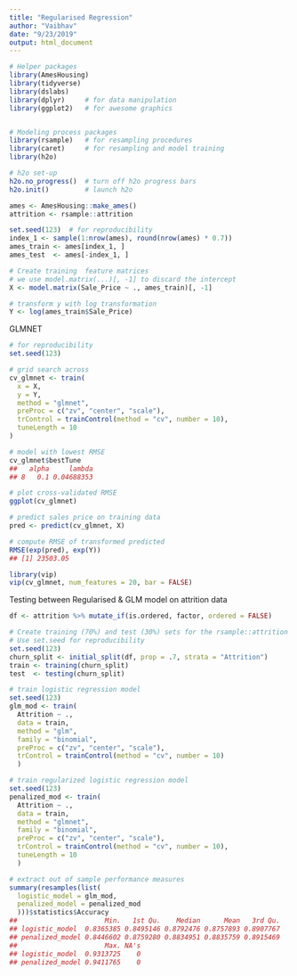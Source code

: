 ---
title: "Regularised Regression"
author: "Vaibhav"
date: "9/23/2019"
output: html_document
---

```{r }

# Helper packages
library(AmesHousing)
library(tidyverse)
library(dslabs)
library(dplyr)     # for data manipulation
library(ggplot2)   # for awesome graphics


# Modeling process packages
library(rsample)   # for resampling procedures
library(caret)     # for resampling and model training
library(h2o)  

# h2o set-up 
h2o.no_progress()  # turn off h2o progress bars
h2o.init()         # launch h2o

ames <- AmesHousing::make_ames()
attrition <- rsample::attrition

set.seed(123)  # for reproducibility
index_1 <- sample(1:nrow(ames), round(nrow(ames) * 0.7))
ames_train <- ames[index_1, ]
ames_test  <- ames[-index_1, ]

# Create training  feature matrices
# we use model.matrix(...)[, -1] to discard the intercept
X <- model.matrix(Sale_Price ~ ., ames_train)[, -1]

# transform y with log transformation
Y <- log(ames_train$Sale_Price)

```


GLMNET
```{r}

# for reproducibility
set.seed(123)

# grid search across 
cv_glmnet <- train(
  x = X,
  y = Y,
  method = "glmnet",
  preProc = c("zv", "center", "scale"),
  trControl = trainControl(method = "cv", number = 10),
  tuneLength = 10
)

# model with lowest RMSE
cv_glmnet$bestTune
##   alpha     lambda
## 8   0.1 0.04688353

# plot cross-validated RMSE
ggplot(cv_glmnet)

# predict sales price on training data
pred <- predict(cv_glmnet, X)

# compute RMSE of transformed predicted
RMSE(exp(pred), exp(Y))
## [1] 23503.05

library(vip)
vip(cv_glmnet, num_features = 20, bar = FALSE)

```


Testing between Regularised & GLM model on attrition data
```{r}

df <- attrition %>% mutate_if(is.ordered, factor, ordered = FALSE)

# Create training (70%) and test (30%) sets for the rsample::attrition data.
# Use set.seed for reproducibility
set.seed(123)
churn_split <- initial_split(df, prop = .7, strata = "Attrition")
train <- training(churn_split)
test  <- testing(churn_split)

# train logistic regression model
set.seed(123)
glm_mod <- train(
  Attrition ~ ., 
  data = train, 
  method = "glm",
  family = "binomial",
  preProc = c("zv", "center", "scale"),
  trControl = trainControl(method = "cv", number = 10)
  )

# train regularized logistic regression model
set.seed(123)
penalized_mod <- train(
  Attrition ~ ., 
  data = train, 
  method = "glmnet",
  family = "binomial",
  preProc = c("zv", "center", "scale"),
  trControl = trainControl(method = "cv", number = 10),
  tuneLength = 10
  )

# extract out of sample performance measures
summary(resamples(list(
  logistic_model = glm_mod, 
  penalized_model = penalized_mod
  )))$statistics$Accuracy
##                      Min.   1st Qu.    Median      Mean   3rd Qu.
## logistic_model  0.8365385 0.8495146 0.8792476 0.8757893 0.8907767
## penalized_model 0.8446602 0.8759280 0.8834951 0.8835759 0.8915469
##                      Max. NA's
## logistic_model  0.9313725    0
## penalized_model 0.9411765    0
```

